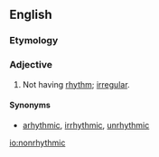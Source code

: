 ==English==

===Etymology===
{{prefix|un|rhythmic}}

===Adjective===
{{en-adj}}

# Not having [[rhythm]]; [[irregular]].

====Synonyms====
* {{sense|having no rhythm}} [[arhythmic]], [[irrhythmic]], [[unrhythmic]]

[[io:nonrhythmic]]